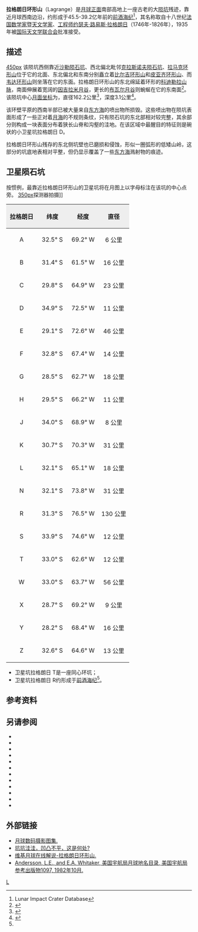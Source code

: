 {{lunar crater data|
 image=Normal Lagrange LO-IV-172H LTVT.jpg|
 caption=拉格朗日环形山位于图中中圈中，左上圈中是卫星坑拉格朗日 R，右下角圈中是[[皮亚齐环形山|皮亚齐环形山]]，月球轨道器4号拍摄。|
 latitude=32.6|
 N_or_S=S|
 longitude=71.45|
 E_or_W=W|
 diameter=162.2公里|
 depth=3.1公里|
 colong=75|
 eponym=[[约瑟夫·拉格朗日|约瑟夫·路·拉格朗日]]}}
'''拉格朗日环形山'''（Lagrange）是[[月球正面|月球正面]]南部高地上一座古老的大[[撞击坑|陨坑]]残迹，靠近月球西南边沿，约形成于45.5-39.2亿年前的[[前酒海纪|前酒海纪]]<ref name=LICD>Lunar Impact Crater Database</ref>，其名称取自十八世纪[[法国|法国]][[数学家|数学家]]暨[[天文学家|天文学家]]、[[工程师|工程师]][[约瑟夫·拉格朗日|约瑟夫·路易斯·拉格朗日]]（1746年-1826年），1935年被[[国际天文学联合会|国际天文学联合会]]批准接受。

==描述== 
[[image:LagrangeCráter(General).png|450px]] 
该陨坑西侧靠近[[沙勒陨石坑|沙勒陨石坑]]、西北偏北毗邻[[克拉斯诺夫陨石坑|克拉斯诺夫陨石坑]]、[[拉马克环形山|拉马克环形山]]位于它的北面、东北偏北和东南分别矗立着[[比尔吉环形山|比尔吉环形山]]和[[皮亚齐环形山|皮亚齐环形山]]、而[[韦达环形山|韦达环形山]]则坐落在它的东面。拉格朗日环形山的东北绵延着环形的[[科迪勒拉山脉_(月球)|科迪勒拉山脉]]，南面伸展着宽阔的[[因吉拉米月谷|因吉拉米月谷]]，更长的[[布瓦尔月谷|布瓦尔月谷]]则蜿蜒在它的东南面<ref>{{Cite web |url=http://planetarynames.wr.usgs.gov/images/Lunar/lac_109_lo.pdf |title=Crater Lagrange on LAC-109 map. |accessdate=2016-10-22 |archive-date=2013-02-20 |archive-url=https://web.archive.org/web/20130220194110/http://planetarynames.wr.usgs.gov/images/Lunar/lac_109_lo.pdf |dead-url=no }}</ref>。该陨坑中心[[月面坐标|月面坐标]]为{{Coord|32.6|S|71.45|W|globe:Moon|nogoogle=1|noosm=1}}，直径162.2公里<ref name="IAU">{{Cite web |url=http://planetarynames.wr.usgs.gov/Feature/3233 |title=Directory of the International Astronomical Union |access-date=2016-10-22 |archive-date=2021-11-28 |archive-url=https://web.archive.org/web/20211128120935/https://planetarynames.wr.usgs.gov/Feature/3233 }}</ref>，深度3.1公里<ref>{{Cite web |url=http://fisherka.csolutionshosting.net/astronote/plan/craterdepth/html/CraterDepthFeatureNameWestfall.html |title=John E. Westfall's Atlas of the Lunar Terminator, Cambridge Univ. Press (2000) |accessdate=2016-10-22 |archive-date=2014-12-18 |archive-url=https://archive.today/20141218234310/http://fisherka.csolutionshosting.net/astronote/plan/craterdepth/html/CraterDepthFeatureNameWestfall.html |dead-url=yes }}</ref>。

该环壁平原的西南半部已被大量来自[[东方海|东方海]]的喷出物所损毁。这些喷出物在陨坑表面形成了一些正对着[[月海|月海]]的不规则条纹，只有陨石坑的东北部相对较完整，其余部分则构成一块表面分布着狭长山脊和沟壑的洼地。在该区域中最醒目的特征则是碗状的小卫星坑拉格朗日 D。

拉格朗日环形山残存的东北侧坑壁也已磨损和侵蚀，形似一圈弧形的低矮山岭，这部分的坑底地表相对平整，但仍显示覆盖了一些[[东方海|东方海]]溅射物的痕迹。

==卫星陨石坑==
按惯例，最靠近拉格朗日环形山的卫星坑将在月图上以字母标注在该坑的中心点旁。
[[image:LagrangeCráter(Detalle).png|350px]]探测器拍摄]]

{| class="wikitable"
!width="25%" style="background:#eeeeee;" |拉格朗日
!width="25%" style="background:#eeeeee;" |纬度
!width="25%" style="background:#eeeeee;" |经度
!width="25%" style="background:#eeeeee;" |直径
|-
|align="center"|A
|align="center"|32.5° S
|align="center"|69.2° W
|align="center"|6 公里
|-
|align="center"|B
|align="center"|31.4° S
|align="center"|61.5° W
|align="center"|16 公里
|-
|align="center"|C
|align="center"|29.8° S
|align="center"|64.9° W
|align="center"|23 公里
|-
|align="center"|D
|align="center"|34.9° S
|align="center"|72.5° W
|align="center"|11 公里
|-
|align="center"|E
|align="center"|29.1° S
|align="center"|72.6° W
|align="center"|46 公里
|-
|align="center"|F
|align="center"|32.8° S
|align="center"|67.4° W
|align="center"|14 公里
|-
|align="center"|G
|align="center"|28.5° S
|align="center"|62.7° W
|align="center"|18 公里
|-
|align="center"|H
|align="center"|29.5° S
|align="center"|66.2° W
|align="center"|11 公里
|-
|align="center"|J
|align="center"|34.0° S
|align="center"|68.9° W
|align="center"|8 公里
|-
|align="center"|K
|align="center"|30.7° S
|align="center"|70.3° W
|align="center"|31 公里
|-
|align="center"|L
|align="center"|32.1° S
|align="center"|65.1° W
|align="center"|18 公里
|-
|align="center"|N
|align="center"|32.1° S
|align="center"|73.8° W
|align="center"|31 公里
|-
|align="center"|R
|align="center"|31.3° S
|align="center"|76.5° W
|align="center"|130 公里
|-
|align="center"|S
|align="center"|33.9° S
|align="center"|74.6° W
|align="center"|12 公里
|-
|align="center"|T
|align="center"|33.0° S
|align="center"|62.6° W
|align="center"|12 公里
|-
|align="center"|W
|align="center"|33.0° S
|align="center"|63.7° W
|align="center"|56 公里
|-
|align="center"|X
|align="center"|28.7° S
|align="center"|69.2° W
|align="center"|9 公里
|-
|align="center"|Y
|align="center"|28.2° S
|align="center"|68.4° W
|align="center"|16 公里
|-
|align="center"|Z
|align="center"|32.6° S
|align="center"|64.6° W
|align="center"|13 公里
|}{{clear}}
* 卫星坑拉格朗日 T是一座同心环坑；
* 卫星坑拉格朗日 R约形成于[[前酒海纪|前酒海纪]]<ref name="LICD"/>。

==参考资料==
{{Reflist}}

==另请参阅==                                              
* {{cite book
  | last1 = Andersson
  | first1 = L. E.
  | last2 = Whitaker
  | first2 = E. A.
  | authorlink2 = Ewen Whitaker
  | date = 1982
  | title = [[NASA|NASA]] Catalogue of Lunar Nomenclature
  | publisher = NASA RP-1097
  | ref = harv
  }}
* {{cite web
  | last = Blue
  | first = Jennifer
  | date = July 25, 2007
  | title = Gazetteer of Planetary Nomenclature
  | publisher = [[United_States_Geological_Survey|USGS]]
  | url = http://planetarynames.wr.usgs.gov/
  | accessdate = 2007-08-05
  | ref = harv
  | archive-date = 2019-12-13
  | archive-url = https://web.archive.org/web/20191213141228/https://planetarynames.wr.usgs.gov/
  | dead-url = no
  }}
* {{cite book
  | last1 = Bussey
  | first1 = B.
  | authorlink1 = Ben Bussey
  | last2 = Spudis
  | first2 = P.
  | authorlink2 = Paul Spudis
  | date = 2004
  | title = The Clementine Atlas of the Moon
  | publisher = Cambridge University Press
  | location = New York
  | isbn = 978-0-521-81528-4
  | ref = harv
  }}
* {{cite book
  | last1 = Cocks
  | first1 = Elijah E.
  | last2 = Cocks
  | first2 = Josiah C.
  | date = 1995
  | title = Who's Who on the Moon: A Biographical Dictionary of Lunar Nomenclature
  | url = https://archive.org/details/isbn_9780936389271
  | publisher = Tudor Publishers
  | isbn = 978-0-936389-27-1
  | ref = harv
  }}
* {{cite web
  | last = McDowell
  | first = Jonathan
  | date = July 15, 2007
  | url = http://host.planet4589.org/astro/lunar/
  | title = Lunar Nomenclature
  | publisher = Jonathan's Space Report
  | accessdate = 2007-10-24
  | ref = harv
  | archive-date = 2019-06-21
  | archive-url = https://web.archive.org/web/20190621012337/http://host.planet4589.org/astro/lunar/
  | dead-url = no
  }}
* {{cite journal| last1 = Menzel| first1 = D. H.| last2 = Minnaert| first2 = M.| last3 = Levin| first3 = B.| last4 = Dollfus| first4 = A.| last5 = Bell| first5 = B.| title = Report on Lunar Nomenclature by the Working Group of Commission 17 of the IAU| doi = 10.1007/BF00171763| journal = Space Science Reviews| volume = 12| issue = 2| pages = 136–186| date = 1971| bibcode = 1971SSRv...12..136M| ref = harv}}
* {{cite book
  | first = Patrick
  | last = Moore
  | authorlink = Patrick Moore
  | date = 2001
  | title = On the Moon
  | url = https://archive.org/details/patrickmooreonmo00patr
  | publisher = Sterling Publishing Co.
  | isbn = 978-0-304-35469-6
  | ref = harv
  }}
* {{cite book
  | first = Fred W.
  | last = Price
  | date = 1988
  | title = The Moon Observer's Handbook
  | publisher = Cambridge University Press
  | isbn = 978-0-521-33500-3
  | ref = harv
  }}
* {{cite book
  | last = Rükl
  | first = Antonín
  | authorlink = Antonín Rükl
  | date = 1990
  | title = Atlas of the Moon
  | publisher = Kalmbach Books
  | isbn = 978-0-913135-17-4
  | ref = harv
  }}
* {{cite book
  | last = Webb
  | first = Rev. T. W.
  | authorlink = Thomas William Webb
  | date = 1962
  | title = Celestial Objects for Common Telescopes
  | url = https://archive.org/details/celestialobjects00webb
  | edition = 6th revised
  | publisher = Dover
  | isbn = 978-0-486-20917-3
  | ref = harv
  }}
* {{cite book
  | first = Ewen A.
  | last = Whitaker
  | authorlink = Ewen Whitaker
  | date = 1999
  | title = Mapping and Naming the Moon
  | publisher = Cambridge University Press
  | isbn = 978-0-521-62248-6
  | ref = harv
  }}
* {{cite book
  | first = Peter T.
  | last = Wlasuk
  | date = 2000
  | title = Observing the Moon
  | publisher = Springer
  | isbn = 978-1-85233-193-1
  | ref = harv
 }}

==外部链接==
*[http://www.lpi.usra.edu/resources/lunar_orbiter/bin/srch_nam.shtml?Lagrange%7C0 月球数码摄影图集.] {{Wayback|url=http://www.lpi.usra.edu/resources/lunar_orbiter/bin/srch_nam.shtml?Lagrange%7C0 |date=20170202043530 }}
*[http://lpod.wikispaces.com/October+19%2C+2008 坑坑洼洼，凹凸不平，这是何处?] {{Wayback|url=http://lpod.wikispaces.com/October+19%2C+2008 |date=20090216205554 }}
*[http://the-moon.wikispaces.com/Lagrange 维基月球在线解说-拉格朗日环形山.] {{Wayback|url=http://the-moon.wikispaces.com/Lagrange |date=20180329203447 }}
*[http://planet4589.org/astro/lunar/RP-1097.pdf Andersson, L.E., and E.A. Whitaker, 美国宇航局月球地名目录, 美国宇航局参考出版物1097, 1982年10月.] {{Wayback|url=http://planet4589.org/astro/lunar/RP-1097.pdf |date=20141006125838 }}

[[Category:月球环形山|L]]
{{月球環形山 (L-N)}}